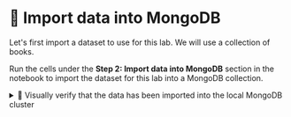 # 👐 Import data into MongoDB

Let's first import a dataset to use for this lab. We will use a collection of books.

Run the cells under the **Step 2: Import data into MongoDB** section in the notebook to import the dataset for this lab into a MongoDB collection.

<details>
  <summary>🦹 Visually verify that the data has been imported into the local MongoDB cluster </summary>

    Click the leaf icon in the left navigation bar of the IDE.
    
    Ensure that you see a database called _mongodb_genai_devday_vs_, and a collection named _books_ under it. 

    <Screenshot url="https://github.com/codespaces" src="img/screenshots/30-import-data/1-import-data/1-verify-collection.png" alt="Verify collection" />

    Click the **>** arrow next to _books_ and ensure that you see _50_ documents.

    <Screenshot url="https://github.com/codespaces" src="img/screenshots/30-import-data/1-import-data/2-document-count.png" alt="Verify document count" />
    
    To preview a document, click the **>** arrow next to _Documents_ and select a document from the list.

    <Screenshot url="https://github.com/codespaces" src="img/screenshots/30-import-data/1-import-data/3-preview-document.png" alt="Preview document" />
</details>
